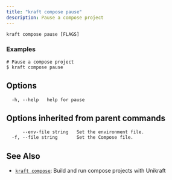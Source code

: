 ```yaml
---
title: "kraft compose pause"
description: Pause a compose project
---
```


```
kraft compose pause [FLAGS]
```

### Examples

```
# Pause a compose project
$ kraft compose pause 

```

## Options

```
  -h, --help   help for pause
```

## Options inherited from parent commands

```
      --env-file string   Set the environment file.
  -f, --file string       Set the Compose file.
```

## See Also

* [`kraft compose`](/docs/cli/reference/kraft/compose): Build and run compose projects with Unikraft

